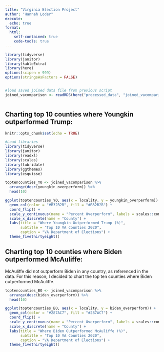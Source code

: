 ```yaml
---
title: "Virginia Election Project"
author: "Hannah Loder"
execute:
  echo: true
format:
  html:
    self-contained: true
    code-tools: true
---
```


```r


library(tidyverse)
library(janitor)
library(kableExtra)
library(here)
options(scipen = 999)
options(stringsAsFactors = FALSE)


#load saved joined data file from previous script
joined_vacomparison <- readRDS(here("processed_data", "joined_vacomparison.rds"))



```

## Charting top 10 counties where Youngkin outperformed Trump:

```r
knitr::opts_chunk$set(echo = TRUE)

#Load libraries
library(tidyverse) 
library(janitor) 
library(readxl) 
library(scales)
library(lubridate)
library(ggthemes)
library(esquisse)

```

```r
toptencounties_YO <- joined_vacomparison %>% 
  arrange(desc(youngkin_overperform)) %>% 
  head(10)
```

```r
ggplot(toptencounties_YO, aes(x = locality, y = youngkin_overperform)) +
  geom_col(color = "#B32B2B", fill = "#B32B2B") +
  coord_flip() +
  scale_y_continuous(name = "Percent Overperform", labels = scales::comma) +
  scale_x_discrete(name = "County") +
  labs(title = "Where Youngkin Outperformed Trump (%)", 
       subtitle = "Top 10 VA Counties 2020",
       caption = "VA Department of Elections") +
  theme_fivethirtyeight()
```

## Charting top 10 counties where Biden outperformed McAuliffe:

McAuliffe did not outperform Biden in any country, as referenced in the data. For this reason, I decided to chart the top ten counties where Biden outperformed McAuliffe.

```r
toptencounties_BO <- joined_vacomparison %>% 
  arrange(desc(biden_overperform)) %>% 
  head(10)
```

```r
ggplot(toptencounties_BO, aes(x = locality, y = biden_overperform)) +
  geom_col(color = "#287AC7", fill = "#287AC7") +
  coord_flip() +
  scale_y_continuous(name = "Percent Overperform", labels = scales::comma) +
  scale_x_discrete(name = "County") +
  labs(title = "Where Biden Outperformed McAuliffe (%)", 
       subtitle = "Top 10 VA Counties 2020",
       caption = "VA Department of Elections") +
  theme_fivethirtyeight()
```

